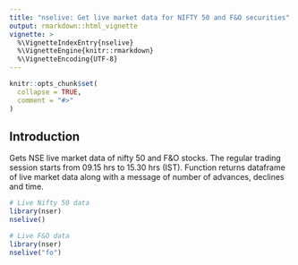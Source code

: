 ---
title: "nselive: Get live market data for NIFTY 50 and F&O securities"
output: rmarkdown::html_vignette
vignette: >
  %\VignetteIndexEntry{nselive}
  %\VignetteEngine{knitr::rmarkdown}
  %\VignetteEncoding{UTF-8}
---

```{r, include = FALSE}
knitr::opts_chunk$set(
  collapse = TRUE,
  comment = "#>"
)
```

## Introduction 

Gets NSE live market data of nifty 50 and F&O stocks. The regular trading session starts from 09.15 hrs to 15.30 hrs (IST). Function returns dataframe of live market data along with a message of number of advances, declines and time. 

``` r
# Live Nifty 50 data
library(nser)
nselive()

# Live F&O data 
library(nser)
nselive("fo")

```
